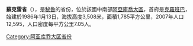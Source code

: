 '''蘇克雷省'''（{{lang-es|Provincia de Sucre}}），是[[秘魯|秘魯]]的省份，位於該國中南部[[阿亞庫喬大區|阿亞庫喬大區]]，首府是[[克羅班巴|克羅班巴]]，始建於1986年1月13日，海拔高度3,508米，面積1,785平方公里，2007年人口12,595，人口密度每平方公里7.05人。

{{coord|14.009499|S|73.839576|W|type:adm2nd_source:itwiki|display=title}}

{{秘魯省份|state=collapsed}}
{{秘鲁行政区划小作品}}
[[Category:阿亚库乔大区省份|Category:阿亚库乔大区省份]]